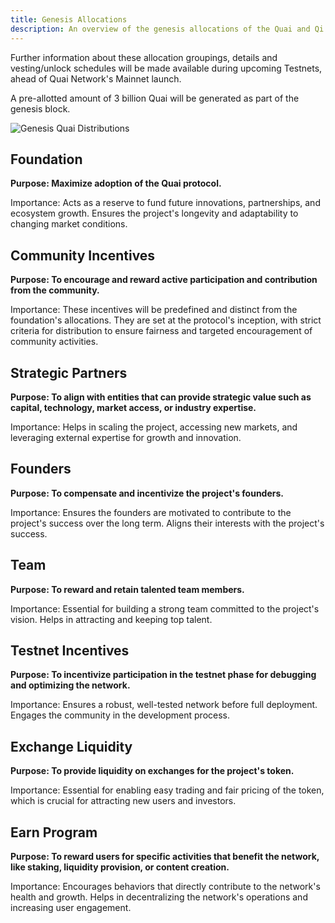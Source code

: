 ```yaml
---
title: Genesis Allocations
description: An overview of the genesis allocations of the Quai and Qi tokens.
---
```


<Note>
	Further information about these allocation groupings, details and vesting/unlock schedules will be made available during upcoming
	Testnets, ahead of Quai Network's Mainnet launch.
</Note>

A pre-allotted amount of 3 billion Quai will be generated as part of the genesis block.

![Genesis Quai Distributions](/images/Tokenomics/GenesisQuaiDistribution.png)

## Foundation

**Purpose: Maximize adoption of the Quai protocol.**

Importance: Acts as a reserve to fund future innovations, partnerships, and ecosystem growth. Ensures the project's longevity and adaptability to changing market conditions.

## Community Incentives

**Purpose: To encourage and reward active participation and contribution from the community.**

Importance: These incentives will be predefined and distinct from the foundation's allocations. They are set at the protocol's inception, with strict criteria for distribution to ensure fairness and targeted encouragement of community activities.

## Strategic Partners

**Purpose: To align with entities that can provide strategic value such as capital, technology, market access, or industry expertise.**

Importance: Helps in scaling the project, accessing new markets, and leveraging external expertise for growth and innovation.

## Founders

**Purpose: To compensate and incentivize the project's founders.**

Importance: Ensures the founders are motivated to contribute to the project's success over the long term. Aligns their interests with the project's success.

## Team

**Purpose: To reward and retain talented team members.**

Importance: Essential for building a strong team committed to the project's vision. Helps in attracting and keeping top talent.

## Testnet Incentives

**Purpose: To incentivize participation in the testnet phase for debugging and optimizing the network.**

Importance: Ensures a robust, well-tested network before full deployment. Engages the community in the development process.

## Exchange Liquidity

**Purpose: To provide liquidity on exchanges for the project's token.**

Importance: Essential for enabling easy trading and fair pricing of the token, which is crucial for attracting new users and investors.

## Earn Program

**Purpose: To reward users for specific activities that benefit the network, like staking, liquidity provision, or content creation.**

Importance: Encourages behaviors that directly contribute to the network's health and growth. Helps in decentralizing the network's operations and increasing user engagement.
